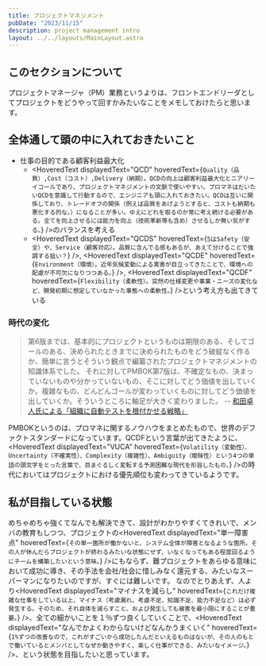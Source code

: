 ```yaml
---
title: プロジェクトマネジメント
pubDate: "2023/11/15"
description: project management intro
layout: ../../layouts/MainLayout.astro
---
```



## このセクションについて

プロジェクトマネージャ（PM）業務というよりは、フロントエンドリーダとしてプロジェクトをどうやって回すかみたいなことをメモしておけたらと思います。

## 全体通して頭の中に入れておきたいこと

- 仕事の目的である顧客利益最大化
    - <HoveredText displayedText="QCD" hoveredText={`Quality（品質）,Cost（コスト）,Delivery（納期）。QCDの向上は顧客利益最大化とニアリーイコールであり、プロジェクトマネジメントの文脈で使いやすい。プロマネはだいたいQCDを意識して行動するので、エンジニアも頭に入れておきたい。QCDは互いに関係しており、トレードオフの関係（例えば品質をあげようとすると、コストも納期も悪化する的な。）になることが多い。ゆえにどれを取るのか常に考え続ける必要がある。全てを向上させるには能力を向上（技術革新等も含め）させるしか無い気がする。`} />のバランスを考える
    - <HoveredText displayedText="QCDS" hoveredText={`SはSafety（安全）や、Service（顧客対応）。品質に含んでる感もあるが、あえて分けることで強調する狙い？`} />, <HoveredText displayedText="QCDE" hoveredText={`Environment（環境）。近年気候変動による実害が目立ってきたことで、環境への配慮が不可欠になりつつある。`} />, <HoveredText displayedText="QCDF" hoveredText={`Flexibility（柔軟性）。突然の仕様変更や事業・ニーズの変化など、開発初期に想定していなかった事態への柔軟性。`} />という考え方も出てきている

### 時代の変化

>第6版までは、基本的にプロジェクトというものは期限のある、そしてゴールのある、決められたときまでに決められたものをどう破綻なく作るか、簡単に言うとそういう観点で編纂されたプロジェクトマネジメントの知識体系でした。
それに対してPMBOK第7版は、不確定なもの、決まっていないものや分かっていないもの、そこに対してどう価値を出していくか。複雑なもの、どんどんゴールが変わっていくものに対してどう価値を出していくか。そういうところに軸足が大きく変わりました。
-- [和田卓人氏による「組織に自動テストを根付かせる戦略」](https://www.publickey1.jp/blog/22/12022.html)

PMBOKというのは、プロマネに関するノウハウをまとめたもので、世界のデファクトスタンダードになっています。QCDFという言葉が出てきたように、<HoveredText displayedText="VUCA" hoveredText={`Volatility（変動性）、Uncertainty（不確実性）、Complexity（複雑性）、Ambiguity（曖昧性）という4つの単語の頭文字をとった言葉で、目まぐるしく変転する予測困難な現代を形容したもの。`} />の時代においてはプロジェクトにおける優先順位も変わってきているようです。

## 私が目指している状態

めちゃめちゃ強くてなんでも解決できて、設計がわかりやすくてきれいで、メンバの教育もしつつ、プロジェクトの<HoveredText displayedText="単一障害点" hoveredText={`その単一箇所が働かないと、システム全体が障害となるような箇所。その人が休んだらプロジェクトが終わるみたいな状態にせず、いなくなってもある程度回るようにチームを構築したいという意味。`} />にもならず、難プロジェクトをあらゆる意味において成功に導き、その手法を会社/社会に惜しみなく還元する、みたいなスーパーマンになりたいのですが、すぐには難しいです。
なのでとりあえず、人より<HoveredText displayedText="マイナスを減らし" hoveredText={`これだけ複雑な仕事をしている以上、マイナス（考慮漏れ、考慮不足、知識不足、能力不足など）は必ず発生する。そのため、それ自体を減らすこと、および発生しても被害を最小限にすることが重要。`} />、全ての細かいことを１％ずつ良くしていくことで、<HoveredText displayedText="なんでかよくわからないけどなんかうまくいく" hoveredText={`1%ずつの改善なので、これがすごいから成功したんだといえるものはないが、その人のもとで働いているとメンバとしてなぜか動きやすく、楽しく仕事ができる、みたいなイメージ。`} />、という状態を目指したいと思っています。
